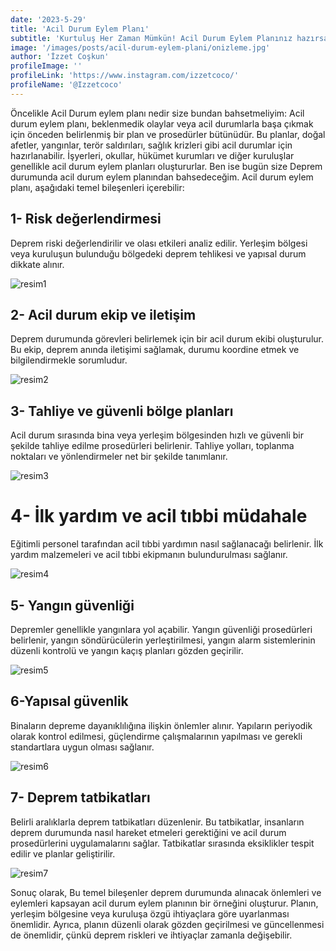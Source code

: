 ```yaml
---
date: '2023-5-29'
title: 'Acil Durum Eylem Planı'
subtitle: 'Kurtuluş Her Zaman Mümkün! Acil Durum Eylem Planınız hazırsa..'
image: '/images/posts/acil-durum-eylem-plani/onizleme.jpg'
author: 'İzzet Coşkun'
profileImage: ''
profileLink: 'https://www.instagram.com/izzetcoco/'
profileName: '@Izzetcoco'
---
```


Öncelikle Acil Durum eylem planı nedir size bundan bahsetmeliyim:
Acil durum eylem planı, beklenmedik olaylar veya acil durumlarla başa çıkmak için önceden belirlenmiş bir plan ve prosedürler bütünüdür. Bu planlar, doğal afetler, yangınlar, terör saldırıları, sağlık krizleri gibi acil durumlar için hazırlanabilir. İşyerleri, okullar, hükümet kurumları ve diğer kuruluşlar genellikle acil durum eylem planları oluştururlar.
Ben ise bugün size Deprem durumunda acil durum eylem planından bahsedeceğim.
Acil durum eylem planı, aşağıdaki temel bileşenleri içerebilir:

## 1- Risk değerlendirmesi

Deprem riski değerlendirilir ve olası etkileri analiz edilir. Yerleşim bölgesi veya kuruluşun bulunduğu bölgedeki deprem tehlikesi ve yapısal durum dikkate alınır.

![resim1](/images/posts/acil-durum-eylem-plani/resim1.jpg)

## 2- Acil durum ekip ve iletişim

Deprem durumunda görevleri belirlemek için bir acil durum ekibi oluşturulur. Bu ekip, deprem anında iletişimi sağlamak, durumu koordine etmek ve bilgilendirmekle sorumludur.

![resim2](/images/posts/acil-durum-eylem-plani/resim2.jpg)

## 3- Tahliye ve güvenli bölge planları

Acil durum sırasında bina veya yerleşim bölgesinden hızlı ve güvenli bir şekilde tahliye edilme prosedürleri belirlenir. Tahliye yolları, toplanma noktaları ve yönlendirmeler net bir şekilde tanımlanır.

![resim3](/images/posts/acil-durum-eylem-plani/resim3.jpg)

# 4- İlk yardım ve acil tıbbi müdahale

Eğitimli personel tarafından acil tıbbi yardımın nasıl sağlanacağı belirlenir. İlk yardım malzemeleri ve acil tıbbi ekipmanın bulundurulması sağlanır.

![resim4](/images/posts/acil-durum-eylem-plani/resim4.jpg)

## 5- Yangın güvenliği

Depremler genellikle yangınlara yol açabilir. Yangın güvenliği prosedürleri belirlenir, yangın söndürücülerin yerleştirilmesi, yangın alarm sistemlerinin düzenli kontrolü ve yangın kaçış planları gözden geçirilir.

![resim5](/images/posts/acil-durum-eylem-plani/resim5.jpeg)

## 6-Yapısal güvenlik

Binaların depreme dayanıklılığına ilişkin önlemler alınır. Yapıların periyodik olarak kontrol edilmesi, güçlendirme çalışmalarının yapılması ve gerekli standartlara uygun olması sağlanır.

![resim6](/images/posts/acil-durum-eylem-plani/resim6.jpg)

## 7- Deprem tatbikatları

Belirli aralıklarla deprem tatbikatları düzenlenir. Bu tatbikatlar, insanların deprem durumunda nasıl hareket etmeleri gerektiğini ve acil durum prosedürlerini uygulamalarını sağlar. Tatbikatlar sırasında eksiklikler tespit edilir ve planlar geliştirilir.

![resim7](/images/posts/acil-durum-eylem-plani/resim7.jpg)

Sonuç olarak, Bu temel bileşenler deprem durumunda alınacak önlemleri ve eylemleri kapsayan acil durum eylem planının bir örneğini oluşturur. Planın, yerleşim bölgesine veya kuruluşa özgü ihtiyaçlara göre uyarlanması önemlidir. Ayrıca, planın düzenli olarak gözden geçirilmesi ve güncellenmesi de önemlidir, çünkü deprem riskleri ve ihtiyaçlar zamanla değişebilir.
